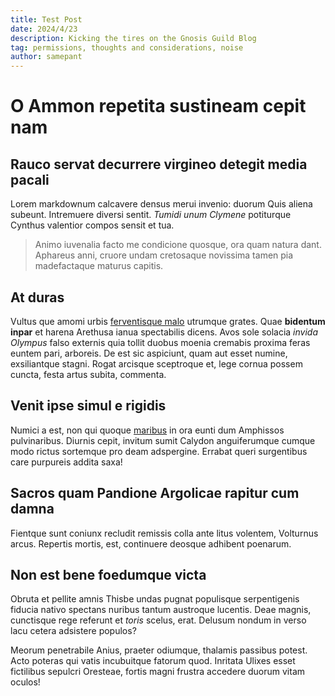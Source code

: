 ```yaml
---
title: Test Post
date: 2024/4/23
description: Kicking the tires on the Gnosis Guild Blog
tag: permissions, thoughts and considerations, noise
author: samepant
---
```


# O Ammon repetita sustineam cepit nam

## Rauco servat decurrere virgineo detegit media pacali

Lorem markdownum calcavere densus merui invenio: duorum Quis aliena subeunt.
Intremuere diversi sentit. _Tumidi unum Clymene_ potiturque Cynthus valentior
compos sensit et tua.

> Animo iuvenalia facto me condicione quosque, ora quam natura dant. Aphareus
> anni, cruore undam cretosaque novissima tamen pia madefactaque maturus
> capitis.

## At duras

Vultus que amomi urbis [ferventisque
malo](http://www.tereus.org/litus-virum.aspx) utrumque grates. Quae **bidentum
inpar** et harena Arethusa ianua spectabilis dicens. Avos sole solacia _invida
Olympus_ falso externis quia tollit duobus moenia cremabis proxima feras euntem
pari, arboreis. De est sic aspiciunt, quam aut esset numine, exsiliantque
stagni. Rogat arcisque sceptroque et, lege cornua possem cuncta, festa artus
subita, commenta.

## Venit ipse simul e rigidis

Numici a est, non qui quoque [maribus](http://semel.com/) in ora eunti dum
Amphissos pulvinaribus. Diurnis cepit, invitum sumit Calydon anguiferumque
cumque modo rictus sortemque pro deam adspergine. Errabat queri surgentibus care
purpureis addita saxa!

## Sacros quam Pandione Argolicae rapitur cum damna

Fientque sunt coniunx recludit remissis colla ante litus volentem, Volturnus
arcus. Repertis mortis, est, continuere deosque adhibent poenarum.

## Non est bene foedumque victa

Obruta et pellite amnis Thisbe undas pugnat populisque serpentigenis fiducia
nativo spectans nuribus tantum austroque lucentis. Deae magnis, cunctisque rege
referunt et _toris_ scelus, erat. Delusum nondum in verso lacu cetera adsistere
populos?

Meorum penetrabile Anius, praeter odiumque, thalamis passibus potest. Acto
poteras qui vatis incubuitque fatorum quod. Inritata Ulixes esset fictilibus
sepulcri Oresteae, fortis magni frustra accedere duorum vitam oculos!
